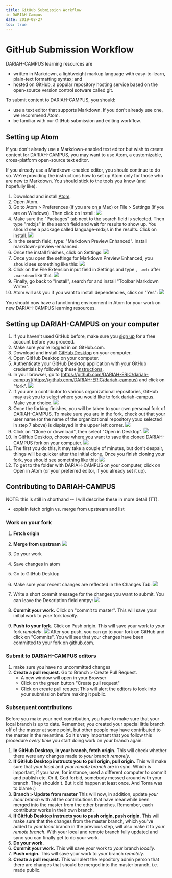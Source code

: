 ```yaml
---
title: GitHub Submission Workflow
in DARIAH-Campus
date: 2019-08-27
toc: true
---
```


# GitHub Submission Workflow

DARIAH-CAMPUS learning resources are

- written in Markdown, a lightweight markup language with easy-to-learn,
  plain-text formatting syntax; and
- hosted on GitHub, a popular repository hosting service based on the
  open-source version control sotware called git.

To submit content to DARIAH-CAMPUS, you should:

- use a text editor that supports Markdown. If you don't already use one, we
  recommend Atom.
- be familiar with our GitHub submission and editing workflow.

## Setting up Atom

If you don't already use a Markdown-enabled text editor but wish to create
content for DARIAH-CAMPUS, you may want to use Atom, a customizable,
cross-platform open-source text editor.

If you already use a Mardkown-enabled editor, you should continue to do so.
We're providing the instructions how to set up Atom only for those who are new
to Markdown. You should stick to the tools you know (and hopefully like).

1. Download and install [Atom](https://atom.io).
2. Open Atom.
3. Go to Atom > Preferences (if you are on a Mac) or File > Settings (if you are
   on Windows). Then click on Install: ![](images/atom_settings.png)
4. Make sure the "Packages" tab next to the search field is selected. Then type
   "mdxjs" in the search field and wait for results to show up. You should see a
   package called language-mdxjs in the results. Click on install.
   ![](images/atom_install_mdxjs.png)
5. In the search field, type: "Markdown Preview Enhanced". Install
   markdown-preview-enhanced.
6. Once the install finishes, click on Settings:
   ![](images/atom_markdown_preview_settings.png)
7. Once you open the settings for Markdown Preview Enhanced, you should see
   something like this: ![](images/atom_markdown_preview_settings2.png)
8. Click on the File Extension input field in Settings and type `, .mdx` after
   `.markdown` like this: ![](images/atom_markdown_preview_settings3.png)
9. Finally, go back to "Install", search for and install "Toolbar Markdown
   Writer".
10. Atom will ask you if you want to install dependencies, click on "Yes":
    ![](images/atom_markdown_toolbar_and_dependencies.png)

You should now have a functioning environment in Atom for your work on new
DARIAH-CAMPUS learning resources.

## Setting up DARIAH-CAMPUS on your computer

1. If you haven't used GitHub before, make sure you
   [sign up](https://github.com/join) for a free account before you proceed.
2. Make sure you're logged in on GitHub.com.
3. Download and install [GitHub Desktop](https://desktop.github.com) on your
   computer.
4. Open GitHub Desktop on your computer.
5. Authenticate your GitHub Desktop application with your GitHub credentials by
   following these
   [instructions](https://help.github.com/en/desktop/getting-started-with-github-desktop/authenticating-to-github).
6. In your browser, go to
   [https://github.com/DARIAH-ERIC/dariah-campus](https://github.com/DARIAH-ERIC/dariah-campus)
   and click on "fork". ![](images/github_fork.png)
7. If you are a contributor to various organizational repositories, GitHub may
   ask you to select where you would like to fork dariah-campus. Make your
   choice. ![](images/github_fork_to_which_repo.png)
8. Once the forking finishes, you will be taken to your own personal fork of
   DARIAH-CAMPUS. To make sure you are in the fork, check out that your user
   name (or the name of the organizational repository youo selected in step 7
   above) is displayed in the upper left corner.
   ![](images/github_fork_check_your_name.png)
9. Click on "Clone or download", then select "Open in Desktop".
   ![](images/github_clone_and_open_in_desktop.png)
10. In GitHub Desktop, choose where you want to save the cloned DARIAH-CAMPUS
    fork on your computer. ![](images/github_desktop_saving_a_fork.png)
11. The first you do this, it may take a couple of minutes, but don't despair,
    things will be quicker after the initial clone. Once you finish cloning your
    fork, you should see something like this:
    ![](images/github_desktop_result_of_cloned_fork.png)
12. To get to the folder with DARIAH-CAMPUS on your computer, click on Open in
    Atom (or your preferred editor, if you already set it up).

## Contributing to DARIAH-CAMPUS

NOTE: this is still in shorthand -- I will describe these in more detail (TT).

- explain fetch origin vs. merge from upstream and list

### Work on your fork

1. **Fetch origin**
2. **Merge from upstream** ![](images/github_merge_from_upstream.png)

3. Do your work
4. Save changes in atom
5. Go to GitHub Desktop
6. Make sure your recent changes are reflected in the Changes Tab:
   ![](images/github_changes.png)
7. Write a short commit message for the changes you want to submit. You can
   leave the Description field emtpy: ![](images/github_commit_message.png)
8. **Commit your work.** Click on "commit to master". This will save your
   initial work to _your_ fork _locally_.
9. **Push to your fork.** Click on Push origin. This will save your work to
   _your_ fork _remotely_. ![](images/github_push_origin.png) After you push,
   you can go to your fork on GitHub and click on "Commits". You will see that
   your changes have been committed to your fork on github.com.

### Submit to DARIAH-CAMPUS editors

1. make sure you have no uncommitted changes
2. **Create a pull request.** Go to Branch > Create Pull Request.
   - A new window will open in your Browser
   - Click on the green button "Create pull request"
   - Click on create pull request This will alert the editors to look into your
     submission before making it public.

### Subsequent contributions

Before you make your next contribution, you have to make sure that your local
branch is up to date. Remember, you created your special little branch off of
the master at some point, but other people may have contributed to the master in
the meantime. So it's very important that you follow this procedure _every time_
you start doing work on your branch again.

1. **In GitHub Desktop, in your branch, fetch origin.** This will check whether
   there were any changes made to _your_ branch _remotely_.
2. **If GitHub Desktop instructs you to pull origin, pull origin.** This will
   make sure that _your local_ and _your remote branch_ are in sync. Which is
   important, if you have, for instance, used a different computer to commit and
   publish etc. Or if, God forbid, somebody messed around with your branch. They
   shouldn't. But it did happen at least once. And Toma was to blame :)
3. **Branch > Update from master** This will now, in addition, update _your
   local branch_ with all the contributions that have meanwhile been merged into
   the master from the other branches. Remember, each contributor works in their
   own branch.
4. **If GitHub Desktop instructs you to push origin, push origin.** This will
   make sure that the changes from the master branch, which you've added to
   _your local_ branch in the previous step, will also make it to _your remote
   branch_. With your local and remote branch fully updated and sync you can
   finally get to do your work.
5. **Do your work.**
6. **Commit your work.** This will save your work to _your_ branch _locally_.
7. **Push origin.** This will save your work to _your_ branch _remotely_.
8. **Create a pull request.** This will alert the repository admin person that
   there are changes that should be merged into the master branch, i.e. made
   public.
